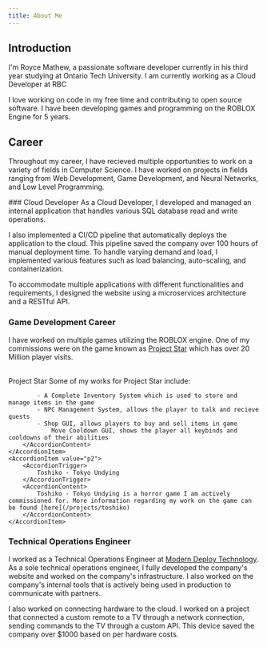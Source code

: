 ```yaml
---
title: About Me
---
```


## Introduction

I'm Royce Mathew, a passionate software developer currently in his third year studying at Ontario Tech University.
I am currently working as a Cloud Developer at RBC

I love working on code in my free time and contributing to open source software. I have been developing games and programming on the ROBLOX Engine for 5 years.

## Career

Throughout my career, I have recieved multiple opportunities to work on a variety of fields in Computer Science. I have worked on projects in fields ranging from Web Development, Game Development, and Neural Networks, and Low Level Programming.

<UnorderedSteps>
### Cloud Developer
As a Cloud Developer, I developed and managed an internal application that handles various SQL database read and write operations.

I also implemented a CI/CD pipeline that automatically deploys the application to the cloud. This pipeline saved the company over 100 hours of manual deployment time. To handle varying demand and load, I implemented various features such as load balancing, auto-scaling, and containerization.

To accommodate multiple applications with different functionalities and requirements, I designed the website using a microservices architecture and a RESTful API.

### Game Development Career

I have worked on multiple games utilizing the ROBLOX engine. One of my commissions were on the game known as [Project Star](https://www.roblox.com/games/6573910231/Project-Star) which has over 20 Million player visits.

<br/>
<Accordion type="multiple" defaultValue={["p1", "p2"]} className="rounded bg-foreground/5 px-4">
    <AccordionItem value="p1">
        <AccordionTrigger className="">
            Project Star
        </AccordionTrigger>
        <AccordionContent>
            Some of my works for Project Star include:

            - A Complete Inventory System which is used to store and manage items in the game
            - NPC Management System, allows the player to talk and recieve quests
            - Shop GUI, allows players to buy and sell items in game
                Move Cooldown GUI, shows the player all keybinds and cooldowns of their abilities
        </AccordionContent>
    </AccordionItem>
    <AccordionItem value="p2">
        <AccordionTrigger>
            Toshiko - Tokyo Undying
        </AccordionTrigger>
        <AccordionContent>
            Toshiko - Tokyo Undying is a horror game I am actively commissioned for. More information regarding my work on the game can be found [here](/projects/toshiko)
        </AccordionContent>
    </AccordionItem>

</Accordion>

### Technical Operations Engineer

I worked as a Technical Operations Engineer at [Modern Deploy Technology](https://www.moderndeploy.com/). As a sole technical operations engineer, I fully developed the company's website and worked on the company's infrastructure. I also worked on the company's internal tools that is actively being used in production to communicate with partners.

I also worked on connecting hardware to the cloud. I worked on a project that connected a custom remote to a TV through a network connection, sending commands to the TV through a custom API. This device saved the company over $1000 based on per hardware costs.

</UnorderedSteps>
